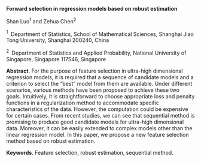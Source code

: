 <span>**Forward selection in regression models based on robust
estimation**</span>

Shan Luo$^1$ and Zehua Chen$^2$

$^1 \;$ Department of Statistics, School of Mathematical Sciences,
Shanghai Jiao Tong University, Shanghai 200240, China

$^2 \;$ Department of Statistics and Applied Probability, National
University of Singapore, Singapore 117546, Singapore

<span>**Abstract**</span>. For the purpose of feature selection in
ultra-high dimensional regression models, it is required that a sequence
of candidate models and a criterion to select the “best” model from them
are available. Under different scenarios, various methods have been
proposed to achieve these two goals. Intuitively, it is straightforward
to choose appropriate loss and penalty functions in a regularization
method to accommodate specific characteristics of the data. However, the
computation could be expensive for certain cases. From recent studies,
we can see that sequential method is promising to produce good candidate
models for ultra-high dimensional data. Moreover, it can be easily
extended to complex models other than the linear regression model. In
this paper, we propose a new feature selection method based on robust
estimation.

<span>**Keywords**</span>. Feature selection, robust estimation,
sequential method.
